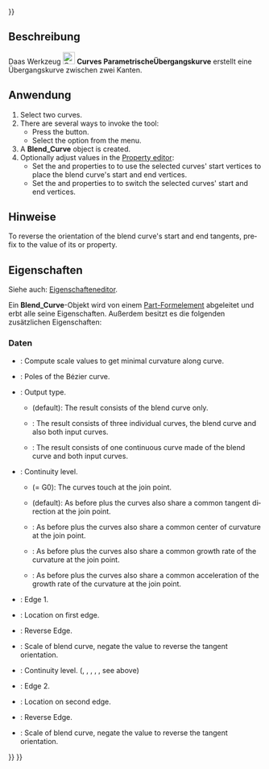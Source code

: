 <languages/>
{{UnfinishedDocu{{#translation:}}}}

{{Docnav/de
|[[Curves_Interpolate/de|Interpolieren]]
|[[Curves_ParametricComb/de|Parameterkamm]]
|[[Curves_Workbench/de|Curves]]
|IconL=Curves_Interpolate.svg
|IconR=Curves_ParametricComb.svg
|IconC=Curves_workbench_icon.svg
}}

{{GuiCommand/de
|Name=Curves ParametricBlendCurve
|Name/de=Curves ParametrischeÜbergangskurve
|MenuLocation=Kurven → Parametrische Übergangskurve
|Workbenches=[[Curves_Workbench/de|Curves]]
}}

<span id="Description"></span>
==Beschreibung==

Daas Werkzeug [[Image:Curves_ParametricBlendCurve.svg|24px]] '''Curves ParametrischeÜbergangskurve''' erstellt eine Übergangskurve zwischen zwei Kanten.

<span id="Usage"></span>
==Anwendung==

<div lang="en" dir="ltr" class="mw-content-ltr">
# Select two curves.
# There are several ways to invoke the tool:
#* Press the {{Button|[[Image:Curves_ParametricBlendCurve.svg|16px]] [[Curves_ParametricBlendCurve|Blend curve]]}} button.
#* Select the {{MenuCommand|Curves → [[Image:Curves_ParametricBlendCurve.svg|16px]] Blend curve}} option from the menu.
# A '''Blend_Curve''' object is created.
# Optionally adjust values in the [[Property_editor|Property editor]]:
#* Set the {{PropertyData|Parameter1}} and {{PropertyData|Parameter2}} properties to {{Value|0.0 mm}} to use the selected curves' start vertices to place the blend curve's start and end vertices.
#* Set the {{PropertyData|Reverse1}} and {{PropertyData|Reverse2}} properties to {{True}} to switch the selected curves' start and end vertices.
</div>

<span id="Notes"></span>
==Hinweise==

<div lang="en" dir="ltr" class="mw-content-ltr">
To reverse the orientation of the blend curve's start and end tangents, prefix {{Value|-}} to the value of its {{PropertyData|Scale1}} or {{PropertyData|Scale2}} property.
</div>

<span id="Properties"></span>
==Eigenschaften==

Siehe auch: [[Property_editor/de|Eigenschafteneditor]].

Ein '''Blend_Curve'''-Objekt wird von einem [[Part_Feature/de|Part-Formelement]] abgeleitet und erbt alle seine Eigenschaften. Außerdem besitzt es die folgenden zusätzlichen Eigenschaften:

<span id="Data"></span>
===Daten===

{{TitleProperty|Blend Curve}}

<div lang="en" dir="ltr" class="mw-content-ltr">
* {{PropertyData|Auto Scale|Bool}}: Compute scale values to get minimal curvature along curve.
* {{PropertyData|CurvePts|VectorList}}: Poles of the Bézier curve.
* {{PropertyData|Output|Enumeration}}: Output type.
** {{Value|Single}} (default): The result consists of the blend curve only.
** {{Value|Wire}}: The result consists of three individual curves, the blend curve and also both input curves.
** {{Value|Joined}}: The result consists of one continuous curve made of the blend curve and both input curves.
</div>

{{TitleProperty|Edge1}}

<div lang="en" dir="ltr" class="mw-content-ltr">
* {{PropertyData|Continuity1|Enumeration}}: Continuity level.
** {{Value|C0}} (= G0): The curves touch at the join point.
** {{Value|G1}} (default): As before plus the curves also share a common tangent direction at the join point.
** {{Value|G2}}: As before plus the curves also share a common center of curvature at the join point.
** {{Value|G3}}: As before plus the curves also share a common growth rate of the curvature at the join point.
** {{Value|G4}}: As before plus the curves also share a common acceleration of the growth rate of the curvature at the join point.
* {{PropertyData|Edge1|LinkSub}}: Edge 1.
* {{PropertyData|Parameter1|Distance}}: Location on first edge.
* {{PropertyData|Reverse1|Bool}}: Reverse Edge.
* {{PropertyData|Scale1|Bool}}: Scale of blend curve, negate the value to reverse the tangent orientation.
</div>

{{TitleProperty|Edge2}}

<div lang="en" dir="ltr" class="mw-content-ltr">
* {{PropertyData|Continuity2|Enumeration}}: Continuity level. ({{Value|C0}}, {{Value|G1}}, {{Value|G2}}, {{Value|G3}}, {{Value|G4}}, see above)
* {{PropertyData|Edge2|LinkSub}}: Edge 2.
* {{PropertyData|Parameter2|Distance}}: Location on second edge.
* {{PropertyData|Reverse2|Bool}}: Reverse Edge.
* {{PropertyData|Scale2|Bool}}: Scale of blend curve, negate the value to reverse the tangent orientation.
</div>


{{Docnav/de
|[[Curves_Interpolate/de|Interpolieren]]
|[[Curves_ParametricComb/de|Parameterkamm]]
|[[Curves_Workbench/de|Curves]]
|IconL=Curves_Interpolate.svg
|IconR=Curves_ParametricComb.svg
|IconC=Curves_workbench_icon.svg
}}

{{Curves Tools navi{{#translation:}}}}
{{Userdocnavi{{#translation:}}}}